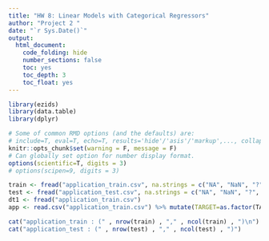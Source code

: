 ```yaml
---
title: "HW 8: Linear Models with Categorical Regressors"
author: "Project 2 "
date: "`r Sys.Date()`"
output:
  html_document:
    code_folding: hide
    number_sections: false
    toc: yes
    toc_depth: 3
    toc_float: yes
---
```


```r
library(ezids)
library(data.table)
library(dplyr)
```



```r
# Some of common RMD options (and the defaults) are: 
# include=T, eval=T, echo=T, results='hide'/'asis'/'markup',..., collapse=F, warning=T, message=T, error=T, cache=T, fig.width=6, fig.height=4, fig.dim=c(6,4) #inches, fig.align='left'/'center','right', 
knitr::opts_chunk$set(warning = F, message = F)
# Can globally set option for number display format.
options(scientific=T, digits = 3) 
# options(scipen=9, digits = 3) 
```

```r
train <- fread("application_train.csv", na.strings = c("NA", "NaN", "?", "", "XNA"))
test <- fread("application_test.csv", na.strings = c("NA", "NaN", "?", "", "XNA"))
dt1 <- fread("application_train.csv")
app <- read.csv("application_train.csv") %>% mutate(TARGET=as.factor(TARGET))
```

```r
cat("application_train : (" , nrow(train) , "," , ncol(train) , ")\n")
cat("application_test : (" , nrow(test) , "," , ncol(test) , ")")
```


```r

```


```r

```


```r

```


```r

```


```r

```


```r

```


```r

```


```r

```


```r

```

```r

```

```r

```

```r

```

```r

```

```r

```


```r

```
```r

```


```r

```
